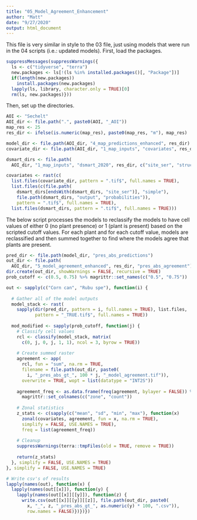 ```yaml
---
title: "05_Model_Agreement_Enhancement"
author: "Matt"
date: "9/27/2020"
output: html_document
---
```


This file is very similar in style to the 03 file, just using models that were run in the 04 scripts (i.e.: updated models). First, load the packages.

```r

suppressMessages(suppressWarnings({
  ls <- c("tidyverse", "terra")
  new.packages <- ls[!(ls %in% installed.packages()[, "Package"])]
  if(length(new.packages))
    install.packages(new.packages)
  lapply(ls, library, character.only = TRUE)[0]
  rm(ls, new.packages)}))

```

Then, set up the directories.

```r

AOI <- "Sechelt"
AOI_dir <- file.path(".", paste0(AOI, "_AOI"))
map_res <- 25
res_dir <- ifelse(is.numeric(map_res), paste0(map_res, "m"), map_res)

model_dir <- file.path(AOI_dir, "4_map_predictions_enhanced", res_dir)
covariate_dir <- file.path(AOI_dir, "1_map_inputs", "covariates", res_dir)

dsmart_dirs <- file.path(
  AOI_dir, "1_map_inputs", "dsmart_2020", res_dir, c("site_ser", "struct_stg"))

covariates <- rast(c(
  list.files(covariate_dir, pattern = ".tif$", full.names = TRUE),
  list.files(c(file.path(
    dsmart_dirs[endsWith(dsmart_dirs, "site_ser")], "simple"), 
    file.path(dsmart_dirs, "output", "probabilities")), 
    pattern = ".tif$", full.names = TRUE),
  list.files(dsmart_dirs, pattern = ".tif$", full.names = TRUE)))

```

The below script processes the models to reclassify the models to have cell values of either 0 (no plant presence) or 1 (plant is present) based on the scripted cutoff values. For each plant and for each cutoff value, models are reclassified and then summed together to find where the models agree that plants are present.

```r

pred_dir <- file.path(model_dir, "pres_abs_predictions")
out_dir <- file.path(
  AOI_dir, "5_model_agreement_enhanced", res_dir, "pres_abs_agreement")
dir.create(out_dir, showWarnings = FALSE, recursive = TRUE)
prob_cutoff <- c(0.5, 0.75) %>% magrittr::set_names(c("0.5", "0.75"))

out <- sapply(c("Corn can", "Rubu spe"), function(i) {
  
  # Gather all of the model outputs
  model_stack <- rast(
    sapply(dir(pred_dir, pattern = i, full.names = TRUE), list.files, 
           pattern = "_TRUE.tif$", full.names = TRUE))
  
  mod_modified <- sapply(prob_cutoff, function(j) {
    # Classify cell values
    rcl <- classify(model_stack, matrix(
      c(0, j, 0, j, 1, 1), ncol = 3, byrow = TRUE))
    
    # Create summed raster
    agreement <- app(
      rcl, fun = "sum", na.rm = TRUE,
      filename = file.path(out_dir, paste0(
        i, "_pres_abs_gt_", 100 * j, "_model_agreement.tif")), 
      overwrite = TRUE, wopt = list(datatype = "INT2S"))
    
    agreement_freq <- as.data.frame(freq(agreement, bylayer = FALSE)) %>%
      magrittr::set_colnames(c("zone", "count"))
    
    # Zonal statistics
    z_stats <- c(sapply(c("mean", "sd", "min", "max"), function(x) 
      zonal(covariates, agreement, fun = x, na.rm = TRUE), 
      simplify = FALSE, USE.NAMES = TRUE), 
      freq = list(agreement_freq))
    
    # Cleanup
    suppressWarnings(terra::tmpFiles(old = TRUE, remove = TRUE))
    
    return(z_stats)
  }, simplify = FALSE, USE.NAMES = TRUE)
}, simplify = FALSE, USE.NAMES = TRUE)

# Write csv's of results
lapply(names(out), function(x) {
  lapply(names(out[[x]]), function(y) {
    lapply(names(out[[x]][[y]]), function(z) {
      write.csv(out[[x]][[y]][[z]], file.path(out_dir, paste0(
        x, "_", z, "_pres_abs_gt_", as.numeric(y) * 100, ".csv")), 
        row.names = FALSE)})})})

```